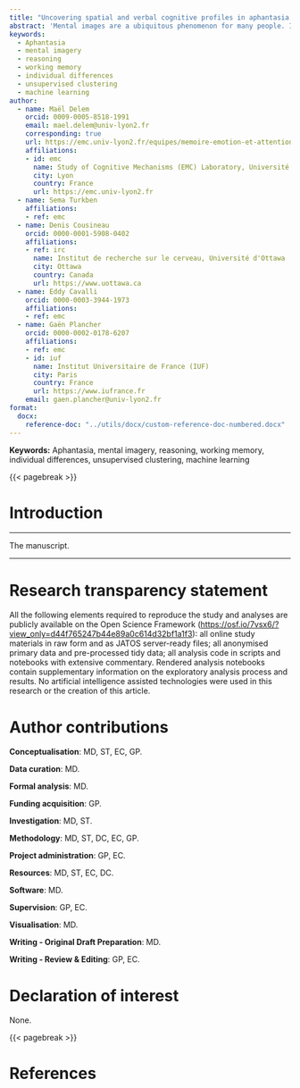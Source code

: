 ```yaml
---
title: "Uncovering spatial and verbal cognitive profiles in aphantasia through unsupervised clustering"
abstract: 'Mental images are a ubiquitous phenomenon for many people. In recent years, however, attention has focused on a condition defined by the absence of mental images - aphantasia. Individuals with aphantasia are said to perform as well as typical imagers in most areas. Interestingly, several studies have proposed that individuals with aphantasia might have a more "semantic and abstract" mode of functioning, although this hypothesis is still largely unexplored. The present study aims to better understand the cognitive profile of individuals with aphantasia, by examining their propensity and performance in semantic and/or abstract processing. The participants completed several questionnaires and behavioural tasks assessing various aspects of cognition: sensory and spatial imagery, verbal strategies, verbal and non-verbal reasoning, and verbal and spatial working memory. While initial comparisons suggested very few differences between individuals with aphantasia and controls, redefining the groups using an unsupervised clustering algorithm revealed three clusters with unique characteristics, and two very distinct profiles of individuals with aphantasia, one focused on spatial representations, and the other on verbal processing. A mixed cluster of individuals with aphantasia and controls who reported using mainly spatial imagery performed better than the other clusters in reasoning and working memory tasks; a cluster of individuals with aphantasia who preferred verbal processing performed slightly worse; and a cluster of controls who focused on visual imagery performed worse than the other two. The striking contrast between this last control cluster and the other two also suggests that visual imagery may impair abstract reasoning. This study shows that individuals with aphantasia should not be systematically grouped based on visual imagery, but viewed through the lens of individual differences and characterised according to various aspects of their cognitive profile. This diversified approach could provide a balanced view of aphantasia and help us to understand the mechanisms underlying the fascinating spectrum of individual differences in mental imagery.'
keywords: 
  - Aphantasia 
  - mental imagery
  - reasoning
  - working memory
  - individual differences
  - unsupervised clustering
  - machine learning
author: 
  - name: Maël Delem
    orcid: 0009-0005-8518-1991
    email: mael.delem@univ-lyon2.fr
    corresponding: true
    url: https://emc.univ-lyon2.fr/equipes/memoire-emotion-et-attention-mea/delem-mael
    affiliations:
    - id: emc
      name: Study of Cognitive Mechanisms (EMC) Laboratory, Université Lumière Lyon 2
      city: Lyon
      country: France
      url: https://emc.univ-lyon2.fr
  - name: Sema Turkben
    affiliations:
    - ref: emc
  - name: Denis Cousineau
    orcid: 0000-0001-5908-0402
    affiliations:
    - ref: irc
      name: Institut de recherche sur le cerveau, Université d'Ottawa
      city: Ottawa
      country: Canada
      url: https://www.uottawa.ca
  - name: Eddy Cavalli
    orcid: 0000-0003-3944-1973
    affiliations:
    - ref: emc
  - name: Gaën Plancher
    orcid: 0000-0002-0178-6207
    affiliations:
    - ref: emc
    - id: iuf
      name: Institut Universitaire de France (IUF)
      city: Paris
      country: France
      url: https://www.iufrance.fr
    email: gaen.plancher@univ-lyon2.fr
format:
  docx: 
    reference-doc: "../utils/docx/custom-reference-doc-numbered.docx"
---
```


**Keywords:** Aphantasia, mental imagery, reasoning, working memory, individual differences, unsupervised clustering, machine learning

{{< pagebreak >}}

# Introduction

--------------------------------------------------------------------------------

The manuscript.

--------------------------------------------------------------------------------

# Research transparency statement {.unnumbered}

All the following elements required to reproduce the study and analyses are publicly available on the Open Science Framework (<https://osf.io/7vsx6/?view_only=d44f765247b44e89a0c614d32bf1a1f3>): all online study materials in raw form and as JATOS server-ready files; all anonymised primary data and pre-processed tidy data; all analysis code in scripts and notebooks with extensive commentary. Rendered analysis notebooks contain supplementary information on the exploratory analysis process and results. No artificial intelligence assisted technologies were used in this research or the creation of this article.

# Author contributions {.unnumbered}

**Conceptualisation**: MD, ST, EC, GP.

**Data curation**: MD.

**Formal analysis**: MD.

**Funding acquisition**: GP.

**Investigation**: MD, ST.

**Methodology**: MD, ST, DC, EC, GP.

**Project administration**: GP, EC.

**Resources**: MD, ST, EC, DC.

**Software**: MD.

**Supervision**: GP, EC.

**Visualisation**: MD.

**Writing - Original Draft Preparation**: MD.

**Writing - Review \& Editing**: GP, EC.

# Declaration of interest {.unnumbered}

None.

{{< pagebreak >}}

# References {.unnumbered}

::: {#refs}
:::
